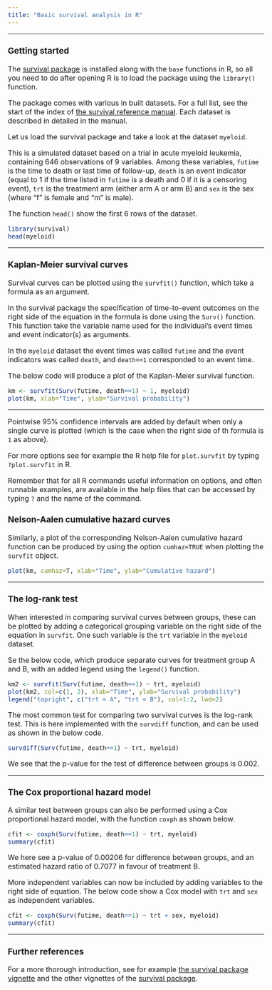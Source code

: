 ```yaml
---
title: "Basic survival analysis in R"
---
```


<style type="text/css">
  body{
  font-size: 12pt;
}
</style>

---

### Getting started

The [survival package](https://cran.r-project.org/web/packages/survival/index.html) is installed along with the `base` functions in R, so all you need to do after opening R is to load the package using the `library()` function.

The package comes with various in built datasets. For a full list, see the start of the index of [the survival reference manual](https://cran.r-project.org/web/packages/survival/survival.pdf). Each dataset is described in detailed in the manual. 

Let us load the survival package and take a look at the dataset `myeloid`. 

This is a simulated dataset based on a trial in acute myeloid leukemia, containing 646 observations of 9 variables. Among these variables, `futime` is the time to death or last time of follow-up, `death` is an event indicator (equal to 1 if the time listed in `futime` is a death and 0 if it is a censoring event), `trt` is the treatment arm (either arm A or arm B) and `sex` is the sex (where "f" is female and  "m" is male). 

The function `head()` show the first 6 rows of the dataset.

```r
library(survival)
head(myeloid)
```

---

### Kaplan-Meier survival curves

Survival curves can be plotted using the `survfit()` function, which take a formula as an argument.

In the survival package the specification of time-to-event outcomes on the right side of the equation in the formula is done using the `Surv()` function. This function take the variable name used for the individual's event times and event indicator(s) as arguments.

In the `myeloid` dataset the event times was called `futime` and the event indicators was called `death`, and `death==1` corresponded to an event time.

The below code will produce a plot of the Kaplan-Meier survival function.

```r
km <- survfit(Surv(futime, death==1) ~ 1, myeloid)
plot(km, xlab="Time", ylab="Survival probability")
```

---

Pointwise 95\% confidence intervals are added by default when only a single curve is plotted (which is the case when the right side of th formula is `1` as above).

For more options see for example the R help file for `plot.survfit` by typing `?plot.survfit` in R. 

Remember that for all R commands useful information on options, and often runnable examples, are available in the help files that can be accessed by typing `?` and the name of the command.

### Nelson-Aalen cumulative hazard curves

Similarly, a plot of the corresponding Nelson-Aalen cumulative hazard function can be produced by using the option `cumhaz=TRUE` when plotting the `survfit` object.

```r
plot(km, cumhaz=T, xlab="Time", ylab="Cumulative hazard")
```

---

### The log-rank test

When interested in comparing survival curves between groups, these can be plotted by adding a categorical grouping variable on the right side of the equation in `survfit`. One such variable is the `trt` variable in the `myeloid` dataset.

Se the below code, which produce separate curves for treatment group A and B, with an added legend using the `legend()` function.

```r
km2 <- survfit(Surv(futime, death==1) ~ trt, myeloid)
plot(km2, col=c(1, 2), xlab="Time", ylab="Survival probability")
legend("topright", c("trt = A", "trt = B"), col=1:2, lwd=2)
```

The most common test for comparing two survival curves is the log-rank test. This is here implemented with the `survdiff` function, and can be used as shown in the below code.

```r
survdiff(Surv(futime, death==1) ~ trt, myeloid)
```

We see that the p-value for the test of difference between groups is 0.002.

---

### The Cox proportional hazard model

A similar test between groups can also be performed using a Cox proportional hazard model, with the function `coxph` as shown below.

```r
cfit <- coxph(Surv(futime, death==1) ~ trt, myeloid)
summary(cfit)
```

We here see a p-value of 0.00206 for difference between groups, and an estimated hazard ratio of 0.7077 in favour of treatment B.

More independent variables can now be included by adding variables to the right side of equation. The below code show a Cox model with `trt` and `sex` as independent variables.

```r
cfit <- coxph(Surv(futime, death==1) ~ trt + sex, myeloid)
summary(cfit)
```

---

### Further references

For a more thorough introduction, see for example [the survival package vignette](https://cran.r-project.org/web/packages/survival/vignettes/survival.pdf) and the other vignettes of the [survival package](https://cran.r-project.org/web/packages/survival/index.html).

</br>
